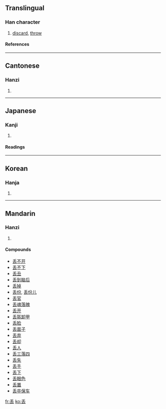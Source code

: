 {{see|丟}}<!-- may be replaced by zh-forms -->

==Translingual==
===Han character===
{{Han char|rn=4|rad=丿|as=05|sn=6|four=|canj=竹土戈 (HGI)}}
# [[discard]], [[throw]]
====References====
{{Han ref|kx=0078.101|hdz=10386.030|uh=4E22|ud=20002}}
----
==Cantonese==
===Hanzi===
{{yue-hanzi|jyut=|y=diu1, diu6}}
# {{defn|Cantonese}}
----
==Japanese==
===Kanji===
{{ja-kanji|grade=|rs=丿05}}
# {{defn|Japanese}}
====Readings====
{{ja-readings|on=[[ちゅう]] (chū), [[ちゅ]] (chu)|kun=[[さる]] (saru), [[なげうつ]] (nageutsu)}}
----
==Korean==
===Hanja===
{{ko-hanja|hangeul=주|rv=ju|mr=chu}}
# {{defn|Korean}}
----
==Mandarin==
===Hanzi===
{{cmn-hanzi|tra=丟|pin=[[diū]] ([[diu1]]), [[liàng]] ([[liang4]])|wg=tiu<sup>1</sup>, liang<sup>4</sup>}}
# {{defn|Mandarin}}

====Compounds====
*[[丢不开]]
*[[丢不下]]
*[[丢丑]]
*[[丢到脑后]]
*[[丢掉]]
*[[丢份]], [[丢份儿]]
*[[丢官]]
*[[丢魂落魄]]
*[[丢开]]
*[[丢盔卸甲]]
*[[丢脸]]
*[[丢面子]]
*[[丢弃]]
*[[丢却]]
*[[丢人]]
*[[丢三落四]]
*[[丢失]]
*[[丢手]]
*[[丢下]]
*[[丢眼色]]
*[[丢置]]
*[[丢卒保车]]

[[fr:丢]]
[[ko:丢]]